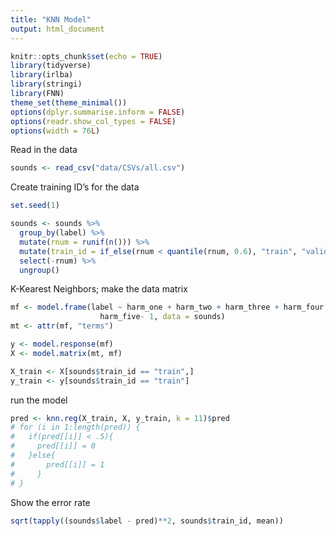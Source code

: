 ```yaml
---
title: "KNN Model"
output: html_document
---
```


```r
knitr::opts_chunk$set(echo = TRUE)
library(tidyverse)
library(irlba)
library(stringi)
library(FNN)
theme_set(theme_minimal())
options(dplyr.summarise.inform = FALSE)
options(readr.show_col_types = FALSE)
options(width = 76L)
```


Read in the data
```r
sounds <- read_csv("data/CSVs/all.csv")
```

Create training ID's for the data
```r
set.seed(1)

sounds <- sounds %>%
  group_by(label) %>%
  mutate(rnum = runif(n())) %>%
  mutate(train_id = if_else(rnum < quantile(rnum, 0.6), "train", "valid")) %>%
  select(-rnum) %>%
  ungroup()
```


K-Kearest Neighbors; make the data matrix
```r
mf <- model.frame(label ~ harm_one + harm_two + harm_three + harm_four + 
                    harm_five- 1, data = sounds)
mt <- attr(mf, "terms")

y <- model.response(mf)
X <- model.matrix(mt, mf)

X_train <- X[sounds$train_id == "train",]
y_train <- y[sounds$train_id == "train"]
```

run the model
```r
pred <- knn.reg(X_train, X, y_train, k = 11)$pred
# for (i in 1:length(pred)) {
#   if(pred[[i]] < .5){
#     pred[[i]] = 0
#   }else{
#       pred[[i]] = 1
#     }
# }
```

Show the error rate
```r
sqrt(tapply((sounds$label - pred)**2, sounds$train_id, mean))
```

